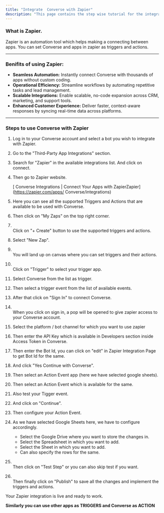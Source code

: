 ```yaml
---
title: "Integrate  Converse with Zapier"
description: "This page contains the step wise tutorial for the integration of Zoho CRM with  Converse."
---
```


### **What is Zapier.**

Zapier is an automation tool which helps making a connecting between apps. You can set  Converse and apps in zapier as triggers and actions.

---

### **Benifits of using Zapier:**

- **Seamless Automation:** Instantly connect  Converse with thousands of apps without custom coding.
- **Operational Efficiency:** Streamline workflows by automating repetitive tasks and lead management.
- **Scalable Integrations:** Enable scalable, no-code expansion across CRM, marketing, and support tools.
- **Enhanced Customer Experience:** Deliver faster, context-aware responses by syncing real-time data across platforms.

---

### **Steps to use  Converse with Zapier**

 1. Log in to your  Converse account and select a bot you wish to integrate with Zapier.
 2. Go to the "Third-Party App Integrations" section.
 3. Search for "Zapier" in the available integrations list. And click on connect.
 4. Then go to Zapier website.

    [ Converse Integrations | Connect Your Apps with ZapierZapier](https://zapier.com/apps/ Converse/integrations)
 5. Here you can see all the supported Triggers and Actions that are available to be used with  Converse.
 6. Then click on "My Zaps" on the top right corner.
 7. \
    Click on "\+ Create" button to use the supported triggers and actions.
 8. Select "New Zap".
 9. \
    You will land up on canvas where you can set triggers and their actions.
10. \
    Click on "Trigger" to select your trigger app.
11. Select  Converse from the list as trigger.
12. Then select a trigger event from the list of available events.
13. After that click on "Sign In" to connect  Converse.
14. \
    When you click on sign in, a pop will be opened to give zapier access to your  Converse account.
15. Select the platform / bot channel for which you want to use zapier
16. Then enter the API Key which is available in Developers section inside Access Token in  Converse.
17. Then enter the Bot Id, you can click on "edit" in Zapier Integration Page to get Bot Id for the same.
18. And click "Yes Continue with  Converse".
19. Then select an Action Event app (here we have selected google sheets).
20. Then select an Action Event which is available for the same.
21. Also test your Tigger event.
22. And click on "Continue".
23. Then configure your Action Event.
24. As we have selected Google Sheets here, we have to configure accordingly.
    - Select the Google Drive where you want to store the changes in.
    - Select the Spreadsheet in which you want to add.
    - Select the Sheet in which you want to add.
    - Can also specify the rows for the same.
25. \
    Then click on "Test Step" or you can also skip test if you want.
26. \
    Then finally click on "Publish" to save all the changes and implement the triggers and actions.

Your Zapier integration is live and ready to work.

**Similarly you can use other apps as TRIGGERS and  Converse as ACTION**

 